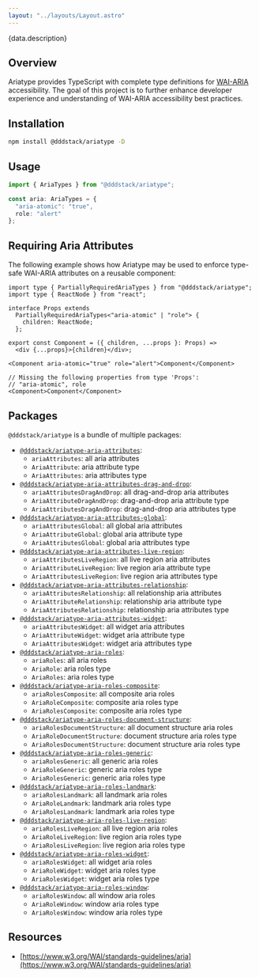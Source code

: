 ```yaml
---
layout: "../layouts/Layout.astro"
---
```




<Stack class="items-center space-y-6 pb-12 text-center md:pb-16">
  <Title class="text-3xl font-extrabold md:text-4xl">
    {data.title}
  </Title>
  <Text class="text-xl font-light text-gray-600 md:text-2xl">
    {data.description}
  </Text>
</Stack>

## Overview

Ariatype provides TypeScript with complete type definitions for [WAI-ARIA](https://www.w3.org/WAI/standards-guidelines/aria) accessibility. The goal of this project is to further enhance developer experience and understanding of WAI-ARIA accessibility best practices.

## Installation

```bash
npm install @dddstack/ariatype -D
```

## Usage

```ts
import { AriaTypes } from "@dddstack/ariatype";

const aria: AriaTypes = {
  "aria-atomic": "true",
  role: "alert"
};
```

## Requiring Aria Attributes

The following example shows how Ariatype may be used to enforce type-safe WAI-ARIA attributes on a reusable component:

```tsx
import type { PartiallyRequiredAriaTypes } from "@dddstack/ariatype";
import type { ReactNode } from "react";

interface Props extends
  PartiallyRequiredAriaTypes<"aria-atomic" | "role"> {
    children: ReactNode;
  };

export const Component = ({ children, ...props }: Props) =>
  <div {...props}>{children}</div>;

<Component aria-atomic="true" role="alert">Component</Component>

// Missing the following properties from type 'Props':
// "aria-atomic", role
<Component>Component</Component>
```

## Packages

`@dddstack/ariatype` is a bundle of multiple packages:

- [`@dddstack/ariatype-aria-attributes`](https://github.com/dddstack/ariatype/tree/main/packages/ariatype-aria-attributes):
  - `ariaAttributes`: all aria attributes
  - `AriaAttribute`: aria attribute type
  - `AriaAttributes`: aria attributes type
- [`@dddstack/ariatype-aria-attributes-drag-and-drop`](https://github.com/dddstack/ariatype/tree/main/packages/ariatype-aria-attributes-drag-and-drop):
  - `ariaAttributesDragAndDrop`: all drag-and-drop aria attributes
  - `AriaAttributeDragAndDrop`: drag-and-drop aria attribute type
  - `AriaAttributesDragAndDrop`: drag-and-drop aria attributes type
- [`@dddstack/ariatype-aria-attributes-global`](https://github.com/dddstack/ariatype/tree/main/packages/ariatype-aria-attributes-global):
  - `ariaAttributesGlobal`: all global aria attributes
  - `AriaAttributeGlobal`: global aria attribute type
  - `AriaAttributesGlobal`: global aria attributes type
- [`@dddstack/ariatype-aria-attributes-live-region`](https://github.com/dddstack/ariatype/tree/main/packages/ariatype-aria-attributes-live-region):
  - `ariaAttributesLiveRegion`: all live region aria attributes
  - `AriaAttributeLiveRegion`: live region aria attribute type
  - `AriaAttributesLiveRegion`: live region aria attributes type
- [`@dddstack/ariatype-aria-attributes-relationship`](https://github.com/dddstack/ariatype/tree/main/packages/ariatype-aria-attributes-relationship):
  - `ariaAttributesRelationship`: all relationship aria attributes
  - `AriaAttributeRelationship`: relationship aria attribute type
  - `AriaAttributesRelationship`: relationship aria attributes type
- [`@dddstack/ariatype-aria-attributes-widget`](https://github.com/dddstack/ariatype/tree/main/packages/ariatype-aria-attributes-widget):
  - `ariaAttributesWidget`: all widget aria attributes
  - `AriaAttributeWidget`: widget aria attribute type
  - `AriaAttributesWidget`: widget aria attributes type
- [`@dddstack/ariatype-aria-roles`](https://github.com/dddstack/ariatype/tree/main/packages/ariatype-aria-roles):
  - `ariaRoles`: all aria roles
  - `AriaRole`: aria roles type
  - `AriaRoles`: aria roles type
- [`@dddstack/ariatype-aria-roles-composite`](https://github.com/dddstack/ariatype/tree/main/packages/ariatype-aria-roles-composite):
  - `ariaRolesComposite`: all composite aria roles
  - `AriaRoleComposite`: composite aria roles type
  - `AriaRolesComposite`: composite aria roles type
- [`@dddstack/ariatype-aria-roles-document-structure`](https://github.com/dddstack/ariatype/tree/main/packages/ariatype-aria-roles-document-structure):
  - `ariaRolesDocumentStructure`: all document structure aria roles
  - `AriaRoleDocumentStructure`: document structure aria roles type
  - `AriaRolesDocumentStructure`: document structure aria roles type
- [`@dddstack/ariatype-aria-roles-generic`](https://github.com/dddstack/ariatype/tree/main/packages/ariatype-aria-roles-generic):
  - `ariaRolesGeneric`: all generic aria roles
  - `AriaRoleGeneric`: generic aria roles type
  - `AriaRolesGeneric`: generic aria roles type
- [`@dddstack/ariatype-aria-roles-landmark`](https://github.com/dddstack/ariatype/tree/main/packages/ariatype-aria-roles-landmark):
  - `ariaRolesLandmark`: all landmark aria roles
  - `AriaRoleLandmark`: landmark aria roles type
  - `AriaRolesLandmark`: landmark aria roles type
- [`@dddstack/ariatype-aria-roles-live-region`](https://github.com/dddstack/ariatype/tree/main/packages/ariatype-aria-roles-live-region):
  - `ariaRolesLiveRegion`: all live region aria roles
  - `AriaRoleLiveRegion`: live region aria roles type
  - `AriaRolesLiveRegion`: live region aria roles type
- [`@dddstack/ariatype-aria-roles-widget`](https://github.com/dddstack/ariatype/tree/main/packages/ariatype-aria-roles-widget):
  - `ariaRolesWidget`: all widget aria roles
  - `AriaRoleWidget`: widget aria roles type
  - `AriaRolesWidget`: widget aria roles type
- [`@dddstack/ariatype-aria-roles-window`](https://github.com/dddstack/ariatype/tree/main/packages/ariatype-aria-roles-window):
  - `ariaRolesWindow`: all window aria roles
  - `AriaRoleWindow`: window aria roles type
  - `AriaRolesWindow`: window aria roles type

## Resources

- [https://www.w3.org/WAI/standards-guidelines/aria](https://www.w3.org/WAI/standards-guidelines/aria)
